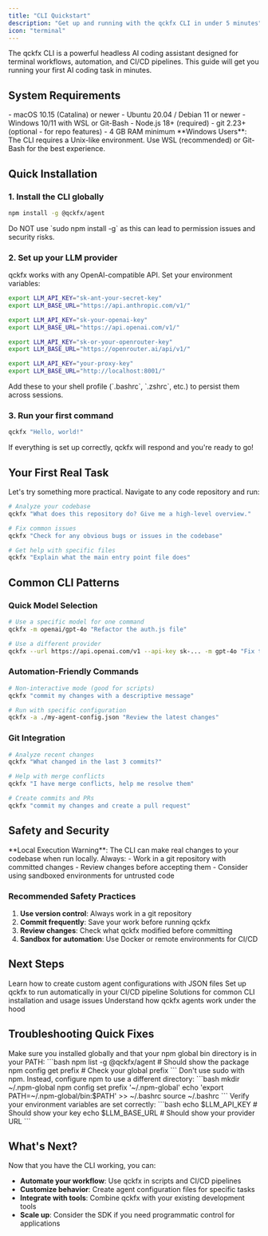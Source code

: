 ```yaml
---
title: "CLI Quickstart"
description: "Get up and running with the qckfx CLI in under 5 minutes"
icon: "terminal"
---
```


The qckfx CLI is a powerful headless AI coding assistant designed for terminal workflows, automation, and CI/CD pipelines. This guide will get you running your first AI coding task in minutes.

## System Requirements

<CardGroup cols={2}>
  <Card title="Operating Systems" icon="desktop">
    - macOS 10.15 (Catalina) or newer
    - Ubuntu 20.04 / Debian 11 or newer  
    - Windows 10/11 with WSL or Git-Bash
  </Card>
  <Card title="Software Requirements" icon="code">
    - Node.js 18+ (required)
    - git 2.23+ (optional - for repo features)
    - 4 GB RAM minimum
  </Card>
</CardGroup>

<Warning>
  **Windows Users**: The CLI requires a Unix-like environment. Use WSL (recommended) or Git-Bash for the best experience.
</Warning>

## Quick Installation

### 1. Install the CLI globally

```bash
npm install -g @qckfx/agent
```

<Warning>
  Do NOT use `sudo npm install -g` as this can lead to permission issues and security risks.
</Warning>

### 2. Set up your LLM provider

qckfx works with any OpenAI-compatible API. Set your environment variables:

<CodeGroup>

```bash Anthropic (Claude)
export LLM_API_KEY="sk-ant-your-secret-key"
export LLM_BASE_URL="https://api.anthropic.com/v1/"
```

```bash OpenAI
export LLM_API_KEY="sk-your-openai-key"
export LLM_BASE_URL="https://api.openai.com/v1/"
```

```bash OpenRouter
export LLM_API_KEY="sk-or-your-openrouter-key"
export LLM_BASE_URL="https://openrouter.ai/api/v1/"
```

```bash LiteLLM Proxy
export LLM_API_KEY="your-proxy-key"
export LLM_BASE_URL="http://localhost:8001/"
```

</CodeGroup>

<Tip>
  Add these to your shell profile (`.bashrc`, `.zshrc`, etc.) to persist them across sessions.
</Tip>

### 3. Run your first command

```bash
qckfx "Hello, world!"
```

If everything is set up correctly, qckfx will respond and you're ready to go!

## Your First Real Task

Let's try something more practical. Navigate to any code repository and run:

```bash
# Analyze your codebase
qckfx "What does this repository do? Give me a high-level overview."

# Fix common issues
qckfx "Check for any obvious bugs or issues in the codebase"

# Get help with specific files
qckfx "Explain what the main entry point file does"
```

## Common CLI Patterns

### Quick Model Selection

```bash
# Use a specific model for one command
qckfx -m openai/gpt-4o "Refactor the auth.js file"

# Use a different provider
qckfx --url https://api.openai.com/v1 --api-key sk-... -m gpt-4o "Fix the tests"
```

### Automation-Friendly Commands

```bash
# Non-interactive mode (good for scripts)
qckfx "commit my changes with a descriptive message"

# Run with specific configuration
qckfx -a ./my-agent-config.json "Review the latest changes"
```

### Git Integration

```bash
# Analyze recent changes
qckfx "What changed in the last 3 commits?"

# Help with merge conflicts
qckfx "I have merge conflicts, help me resolve them"

# Create commits and PRs
qckfx "commit my changes and create a pull request"
```

## Safety and Security

<Warning>
  **Local Execution Warning**: The CLI can make real changes to your codebase when run locally. Always:
  - Work in a git repository with committed changes
  - Review changes before accepting them
  - Consider using sandboxed environments for untrusted code
</Warning>

### Recommended Safety Practices

1. **Use version control**: Always work in a git repository
2. **Commit frequently**: Save your work before running qckfx
3. **Review changes**: Check what qckfx modified before committing
4. **Sandbox for automation**: Use Docker or remote environments for CI/CD

## Next Steps

<CardGroup cols={2}>
  <Card title="Advanced Configuration" icon="gear" href="/get-started/configuration">
    Learn how to create custom agent configurations with JSON files
  </Card>
  <Card title="GitHub Actions" icon="robot" href="/applications/github-actions">
    Set up qckfx to run automatically in your CI/CD pipeline
  </Card>
  <Card title="Troubleshooting" icon="wrench" href="/get-started/troubleshooting">
    Solutions for common CLI installation and usage issues
  </Card>
  <Card title="Core Concepts" icon="book" href="/concepts/core-concepts">
    Understand how qckfx agents work under the hood
  </Card>
</CardGroup>

## Troubleshooting Quick Fixes

<Accordion title="Command not found: qckfx">
  Make sure you installed globally and that your npm global bin directory is in your PATH:
  ```bash
  npm list -g @qckfx/agent  # Should show the package
  npm config get prefix     # Check your global prefix
  ```
</Accordion>

<Accordion title="Permission denied errors">
  Don't use sudo with npm. Instead, configure npm to use a different directory:
  ```bash
  mkdir ~/.npm-global
  npm config set prefix '~/.npm-global'
  echo 'export PATH=~/.npm-global/bin:$PATH' >> ~/.bashrc
  source ~/.bashrc
  ```
</Accordion>

<Accordion title="API key or connection errors">
  Verify your environment variables are set correctly:
  ```bash
  echo $LLM_API_KEY    # Should show your key
  echo $LLM_BASE_URL   # Should show your provider URL
  ```
</Accordion>

## What's Next?

Now that you have the CLI working, you can:

- **Automate your workflow**: Use qckfx in scripts and CI/CD pipelines
- **Customize behavior**: Create agent configuration files for specific tasks
- **Integrate with tools**: Combine qckfx with your existing development tools
- **Scale up**: Consider the SDK if you need programmatic control for applications